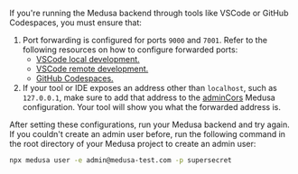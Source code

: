 If you're running the Medusa backend through tools like VSCode or GitHub Codespaces, you must ensure that:

1. Port forwarding is configured for ports `9000` and `7001`. Refer to the following resources on how to configure forwarded ports:
   - [VSCode local development.](https://code.visualstudio.com/docs/editor/port-forwarding)
   - [VSCode remote development.](https://code.visualstudio.com/docs/remote/ssh#_forwarding-a-port-creating-ssh-tunnel)
   - [GitHub Codespaces.](https://docs.github.com/en/codespaces/developing-in-a-codespace/forwarding-ports-in-your-codespace)
2. If your tool or IDE exposes an address other than `localhost`, such as `127.0.0.1`, make sure to add that address to the [adminCors](/references/medusa-config#adminCors) Medusa configuration. Your tool will show you what the forwarded address is.

After setting these configurations, run your Medusa backend and try again. If you couldn't create an admin user before, run the following command in the root directory of your Medusa project to create an admin user:

```bash
npx medusa user -e admin@medusa-test.com -p supersecret
```

